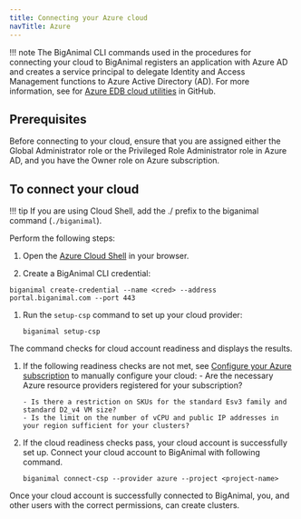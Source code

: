 ```yaml
---
title: Connecting your Azure cloud
navTitle: Azure
---
```


!!! note
    The BigAnimal CLI commands used in the procedures for connecting your cloud to BigAnimal registers an application with Azure AD and creates a service principal to delegate Identity and Access Management functions to Azure Active Directory (AD). For more information, see for [Azure EDB cloud utilities](https://github.com/EnterpriseDB/cloud-utilities/tree/main/azure) in GitHub.

## Prerequisites
Before connecting to your cloud, ensure that you are assigned either the Global Administrator role or the Privileged Role Administrator role in Azure AD, and you have the Owner role on Azure subscription.

## To connect your cloud

!!! tip
    If you are using Cloud Shell, add the ./ prefix to the biganimal command (`./biganimal`).
    
Perform the following steps:

1. Open the [Azure Cloud Shell](https://shell.azure.com/) in your browser.

1.  Create a BigAnimal CLI credential:

   ```shell
   biganimal create-credential --name <cred> --address portal.biganimal.com --port 443
   ```

1. Run the `setup-csp` command to set up your cloud provider:

    ```shell
    biganimal setup-csp 
    ```
  The command checks for cloud account readiness and displays the results. 

1. If the following readiness checks are not met, see [Configure your Azure subscription](/biganimal/release/getting_started/preparing_cloud_account/01_preparing_azure#configure-your-azure-subscription) to manually configure your cloud:
       - Are the necessary Azure resource providers registered for your subscription? 

       - Is there a restriction on SKUs for the standard Esv3 family and standard D2_v4 VM size?
       - Is the limit on the number of vCPU and public IP addresses in your region sufficient for your clusters?

1. If the cloud readiness checks pass, your cloud account is successfully set up. Connect your cloud account to BigAnimal with following command.
   ```shell
   biganimal connect-csp --provider azure --project <project-name>
   ```
 Once your cloud account is successfully connected to BigAnimal, you, and other users with the correct permissions, can create clusters.
